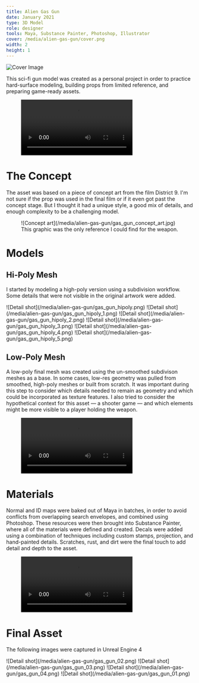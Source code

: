 ```yaml
---
title: Alien Gas Gun
date: January 2021
type: 3D Model
role: designer
tools: Maya, Substance Painter, Photoshop, Illustrator
cover: /media/alien-gas-gun/cover.png
width: 2
height: 1
---
```


<Full>![Cover Image](/media/alien-gas-gun/cover.png)</Full>

This sci-fi gun model was created as a personal project in order to practice hard-surface modeling, building props from limited reference, and preparing game-ready assets.

<Figure>
  <Video src="/media/alien-gas-gun/gas_gun_turntable.mp4" />
  <figcaption>
    A turntable of the final asset, recorded in Unreal Engine 4
  </figcaption>
</Figure>

# The Concept

The asset was based on a piece of concept art from the film District 9. I'm not sure if the prop was used in the final film or if it even got past the concept stage. But I thought it had a unique style, a good mix of details, and enough complexity to be a challenging model.

<Figure>
  ![Concept art](/media/alien-gas-gun/gas_gun_concept_art.jpg)
  <figcaption>
    This graphic was the only reference I could find for the weapon.
  </figcaption>
</Figure>

# Models

## Hi-Poly Mesh

I started by modeling a high-poly version using a subdivision workflow. Some details that were not visible in the original artwork were added.

<Wide>
  ![Detail shot](/media/alien-gas-gun/gas_gun_hipoly.png)
</Wide>
<Wide>
  ![Detail shot](/media/alien-gas-gun/gas_gun_hipoly_1.png)
</Wide>
<Wide>
  ![Detail shot](/media/alien-gas-gun/gas_gun_hipoly_2.png)
</Wide>
<Wide>
  ![Detail shot](/media/alien-gas-gun/gas_gun_hipoly_3.png)
</Wide>
<Wide>
  ![Detail shot](/media/alien-gas-gun/gas_gun_hipoly_4.png)
</Wide>
<Wide>
  ![Detail shot](/media/alien-gas-gun/gas_gun_hipoly_5.png)
</Wide>

## Low-Poly Mesh

A low-poly final mesh was created using the un-smoothed subdivison meshes as a base. In some cases, low-res geometry was pulled from smoothed, high-poly meshes or built from scratch. It was important during this step to consider which details needed to remain as geometry and which could be incorporated as texture features. I also tried to consider the hypothetical context for this asset — a shooter game — and which elements might be more visible to a player holding the weapon.

<Figure>
  <Video src="/media/alien-gas-gun/gas_gun_lowpoly.mp4" />
  <figcaption>
    The final mesh uses 9828 tris.
  </figcaption>
</Figure>

# Materials

Normal and ID maps were baked out of Maya in batches, in order to avoid conflicts from overlapping search envelopes, and combined using Photoshop. These resources were then brought into Substance Painter, where all of the materials were defined and created. Decals were added using a combination of techniques including custom stamps, projection, and hand-painted details. Scratches, rust, and dirt were the final touch to add detail and depth to the asset.

<Figure>
  <Video src="/media/alien-gas-gun/gas_gun_material.mp4" />
  <figcaption>
    A breakdown of the material layers. Initial normal and ID maps were baked in Maya; final textures were created in Substance Painter.
  </figcaption>
</Figure>

# Final Asset

The following images were captured in Unreal Engine 4

<Wide>
  ![Detail shot](/media/alien-gas-gun/gas_gun_02.png)
</Wide>
<Wide>
  ![Detail shot](/media/alien-gas-gun/gas_gun_03.png)
</Wide>
<Wide>
  ![Detail shot](/media/alien-gas-gun/gas_gun_04.png)
</Wide>
<Wide>
  ![Detail shot](/media/alien-gas-gun/gas_gun_01.png)
</Wide>